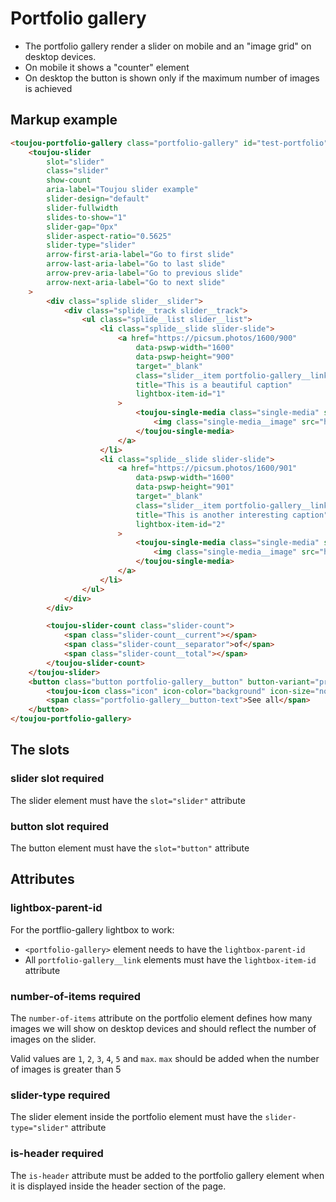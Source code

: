 # Portfolio gallery

- The portfolio gallery render a slider on mobile and an "image grid" on desktop devices.
- On mobile it shows a "counter" element
- On desktop the button is shown only if the maximum number of images is achieved

## Markup example
```html
<toujou-portfolio-gallery class="portfolio-gallery" id="test-portfolio" number-of-items="2" lightbox-parent-id="123">
    <toujou-slider
        slot="slider"
        class="slider"
        show-count
        aria-label="Toujou slider example"
        slider-design="default"
        slider-fullwidth
        slides-to-show="1"
        slider-gap="0px"
        slider-aspect-ratio="0.5625"
        slider-type="slider"
        arrow-first-aria-label="Go to first slide"
        arrow-last-aria-label="Go to last slide"
        arrow-prev-aria-label="Go to previous slide"
        arrow-next-aria-label="Go to next slide"
    >
        <div class="splide slider__slider">
            <div class="splide__track slider__track">
                <ul class="splide__list slider__list">
                    <li class="splide__slide slider-slide">
                        <a href="https://picsum.photos/1600/900"
                            data-pswp-width="1600"
                            data-pswp-height="900"
                            target="_blank"
                            class="slider__item portfolio-gallery__link"
                            title="This is a beautiful caption"
                            lightbox-item-id="1"
                        >
                            <toujou-single-media class="single-media" slot="slider-item">
                                <img class="single-media__image" src="https://picsum.photos/1600/900" alt="Nice image">
                            </toujou-single-media>
                        </a>
                    </li>
                    <li class="splide__slide slider-slide">
                        <a href="https://picsum.photos/1600/901"
                            data-pswp-width="1600"
                            data-pswp-height="901"
                            target="_blank"
                            class="slider__item portfolio-gallery__link"
                            title="This is another interesting caption"
                            lightbox-item-id="2"
                        >
                            <toujou-single-media class="single-media" slot="slider-item">
                                <img class="single-media__image" src="https://picsum.photos/1600/901" alt="Nice image">
                            </toujou-single-media>
                        </a>
                    </li>
                </ul>
            </div>
        </div>

        <toujou-slider-count class="slider-count">
            <span class="slider-count__current"></span>
            <span class="slider-count__separator">of</span>
            <span class="slider-count__total"></span>
        </toujou-slider-count>
    </toujou-slider>
    <button class="button portfolio-gallery__button" button-variant="primary" button-size="normal" button-type="default" slot="button">
        <toujou-icon class="icon" icon-color="background" icon-size="normal" icon-name="image-collection"></toujou-icon>
        <span class="portfolio-gallery__button-text">See all</span>
    </button>
</toujou-portfolio-gallery>
```

## The slots

### slider slot <toujou-chip class="chip" chip-bg-color="warning">required</toujou-chip>
The slider element must have the `slot="slider"` attribute

### button slot <toujou-chip class="chip" chip-bg-color="warning">required</toujou-chip>
The button element must have the `slot="button"` attribute

## Attributes

### lightbox-parent-id
For the portflio-gallery lightbox to work:
- `<portfolio-gallery>` element  needs to have the `lightbox-parent-id`
- All `portfolio-gallery__link` elements must have the `lightbox-item-id` attribute

### number-of-items <toujou-chip class="chip" chip-bg-color="warning">required</toujou-chip>
The `number-of-items` attribute on the portfolio element defines how many images we will show on desktop devices and should reflect the number of images on the slider.

Valid values are `1`, `2`, `3`, `4`, `5` and `max`. `max` should be added when the number of images is greater than 5

### slider-type <toujou-chip class="chip" chip-bg-color="warning">required</toujou-chip>
The slider element inside the portfolio element must have the `slider-type="slider"` attribute

### is-header <toujou-chip class="chip" chip-bg-color="warning">required</toujou-chip>
The `is-header` attribute must be added to the portfolio gallery element when it is displayed inside the header section of the page.
